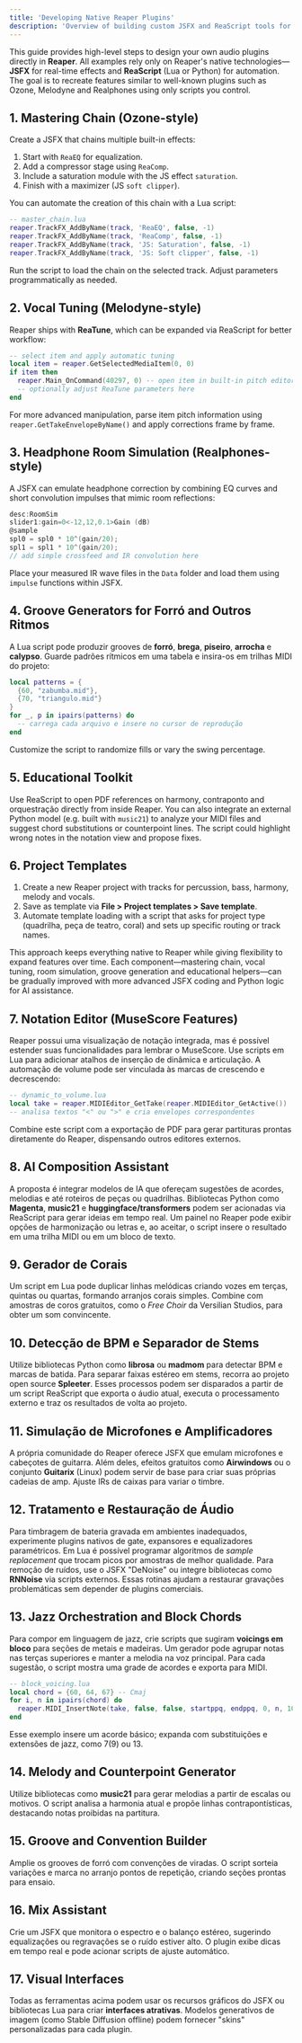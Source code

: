 ```yaml
---
title: 'Developing Native Reaper Plugins'
description: 'Overview of building custom JSFX and ReaScript tools for Brazilian mixing and composition'
---
```


This guide provides high-level steps to design your own audio plugins directly in **Reaper**. All examples rely only on Reaper's native technologies—**JSFX** for real-time effects and **ReaScript** (Lua or Python) for automation. The goal is to recreate features similar to well-known plugins such as Ozone, Melodyne and Realphones using only scripts you control.

## 1. Mastering Chain (Ozone-style)

Create a JSFX that chains multiple built-in effects:

1. Start with `ReaEQ` for equalization.
2. Add a compressor stage using `ReaComp`.
3. Include a saturation module with the JS effect `saturation`.
4. Finish with a maximizer (JS `soft clipper`).

You can automate the creation of this chain with a Lua script:

```lua
-- master_chain.lua
reaper.TrackFX_AddByName(track, 'ReaEQ', false, -1)
reaper.TrackFX_AddByName(track, 'ReaComp', false, -1)
reaper.TrackFX_AddByName(track, 'JS: Saturation', false, -1)
reaper.TrackFX_AddByName(track, 'JS: Soft clipper', false, -1)
```

Run the script to load the chain on the selected track. Adjust parameters programmatically as needed.

## 2. Vocal Tuning (Melodyne-style)

Reaper ships with **ReaTune**, which can be expanded via ReaScript for better workflow:

```lua
-- select item and apply automatic tuning
local item = reaper.GetSelectedMediaItem(0, 0)
if item then
  reaper.Main_OnCommand(40297, 0) -- open item in built-in pitch editor
  -- optionally adjust ReaTune parameters here
end
```

For more advanced manipulation, parse item pitch information using `reaper.GetTakeEnvelopeByName()` and apply corrections frame by frame.

## 3. Headphone Room Simulation (Realphones-style)

A JSFX can emulate headphone correction by combining EQ curves and short convolution impulses that mimic room reflections:

```c
desc:RoomSim
slider1:gain=0<-12,12,0.1>Gain (dB)
@sample
spl0 = spl0 * 10^(gain/20);
spl1 = spl1 * 10^(gain/20);
// add simple crossfeed and IR convolution here
```

Place your measured IR wave files in the `Data` folder and load them using `impulse` functions within JSFX.

## 4. Groove Generators for Forró and Outros Ritmos

A Lua script pode produzir grooves de **forró**, **brega**, **piseiro**, **arrocha** e **calypso**. Guarde padrões rítmicos em uma tabela e insira-os em trilhas MIDI do projeto:

```lua
local patterns = {
  {60, "zabumba.mid"},
  {70, "triangulo.mid"}
}
for _, p in ipairs(patterns) do
  -- carrega cada arquivo e insere no cursor de reprodução
end
```

Customize the script to randomize fills or vary the swing percentage.

## 5. Educational Toolkit

Use ReaScript to open PDF references on harmony, contraponto and orquestração directly from inside Reaper. You can also integrate an external Python model (e.g. built with `music21`) to analyze your MIDI files and suggest chord substitutions or counterpoint lines. The script could highlight wrong notes in the notation view and propose fixes.

## 6. Project Templates

1. Create a new Reaper project with tracks for percussion, bass, harmony, melody and vocals.
2. Save as template via **File > Project templates > Save template**.
3. Automate template loading with a script that asks for project type (quadrilha, peça de teatro, coral) and sets up specific routing or track names.

This approach keeps everything native to Reaper while giving flexibility to expand features over time. Each component—mastering chain, vocal tuning, room simulation, groove generation and educational helpers—can be gradually improved with more advanced JSFX coding and Python logic for AI assistance.

## 7. Notation Editor (MuseScore Features)

Reaper possui uma visualização de notação integrada, mas é possível estender suas funcionalidades para lembrar o MuseScore. Use scripts em Lua para adicionar atalhos de inserção de dinâmica e articulação. A automação de volume pode ser vinculada às marcas de crescendo e decrescendo:

```lua
-- dynamic_to_volume.lua
local take = reaper.MIDIEditor_GetTake(reaper.MIDIEditor_GetActive())
-- analisa textos "<" ou ">" e cria envelopes correspondentes
```

Combine este script com a exportação de PDF para gerar partituras prontas diretamente do Reaper, dispensando outros editores externos.
## 8. AI Composition Assistant

A proposta é integrar modelos de IA que ofereçam sugestões de acordes, melodias e até roteiros de peças ou quadrilhas. Bibliotecas Python como **Magenta**, **music21** e **huggingface/transformers** podem ser acionadas via ReaScript para gerar ideias em tempo real. Um painel no Reaper pode exibir opções de harmonização ou letras e, ao aceitar, o script insere o resultado em uma trilha MIDI ou em um bloco de texto.

## 9. Gerador de Corais

Um script em Lua pode duplicar linhas melódicas criando vozes em terças, quintas ou quartas, formando arranjos corais simples. Combine com amostras de coros gratuitos, como o *Free Choir* da Versilian Studios, para obter um som convincente.

## 10. Detecção de BPM e Separador de Stems

Utilize bibliotecas Python como **librosa** ou **madmom** para detectar BPM e marcas de batida. Para separar faixas estéreo em stems, recorra ao projeto open source **Spleeter**. Esses processos podem ser disparados a partir de um script ReaScript que exporta o áudio atual, executa o processamento externo e traz os resultados de volta ao projeto.

## 11. Simulação de Microfones e Amplificadores

A própria comunidade do Reaper oferece JSFX que emulam microfones e cabeçotes de guitarra. Além deles, efeitos gratuitos como **Airwindows** ou o conjunto **Guitarix** (Linux) podem servir de base para criar suas próprias cadeias de amp. Ajuste IRs de caixas para variar o timbre.

## 12. Tratamento e Restauração de Áudio

Para timbragem de bateria gravada em ambientes inadequados, experimente plugins nativos de gate, expansores e equalizadores paramétricos. Em Lua é possível programar algoritmos de *sample replacement* que trocam picos por amostras de melhor qualidade. Para remoção de ruídos, use o JSFX "DeNoise" ou integre bibliotecas como **RNNoise** via scripts externos. Essas rotinas ajudam a restaurar gravações problemáticas sem depender de plugins comerciais.


## 13. Jazz Orchestration and Block Chords

Para compor em linguagem de jazz, crie scripts que sugiram **voicings em bloco** para seções de metais e madeiras. Um gerador pode agrupar notas nas terças superiores e manter a melodia na voz principal. Para cada sugestão, o script mostra uma grade de acordes e exporta para MIDI.

```lua
-- block_voicing.lua
local chord = {60, 64, 67} -- Cmaj
for i, n in ipairs(chord) do
  reaper.MIDI_InsertNote(take, false, false, startppq, endppq, 0, n, 100, false)
end
```

Esse exemplo insere um acorde básico; expanda com substituições e extensões de jazz, como 7(9) ou 13.

## 14. Melody and Counterpoint Generator

Utilize bibliotecas como **music21** para gerar melodias a partir de escalas ou motivos. O script analisa a harmonia atual e propõe linhas contrapontísticas, destacando notas proibidas na partitura.

## 15. Groove and Convention Builder

Amplie os grooves de forró com convenções de viradas. O script sorteia variações e marca no arranjo pontos de repetição, criando seções prontas para ensaio.

## 16. Mix Assistant

Crie um JSFX que monitora o espectro e o balanço estéreo, sugerindo equalizações ou regravações se o ruído estiver alto. O plugin exibe dicas em tempo real e pode acionar scripts de ajuste automático.

## 17. Visual Interfaces

Todas as ferramentas acima podem usar os recursos gráficos do JSFX ou bibliotecas Lua para criar **interfaces atrativas**. Modelos generativos de imagem (como Stable Diffusion offline) podem fornecer "skins" personalizadas para cada plugin.

